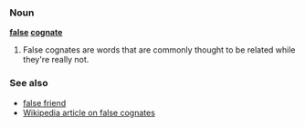 ===Noun===
'''[[false]] [[cognate]]'''

#False cognates are words that are commonly thought to be related while they're really not.

===See also===
*[[false friend]]
*[[w:en:false cognate|Wikipedia article on false cognates]]